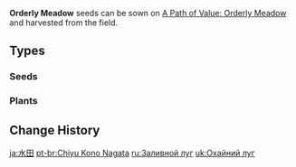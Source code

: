 {{Terminology Infobox
|image        = Item_Calla_Lily_Seed.png
|type         = Item Groups
|source1      = [[Gardening]] (Harvesting)
}}
'''Orderly Meadow''' seeds can be sown on [[A Path of Value: Orderly Meadow]] and harvested from the field.

==Types==
===Seeds===
{{Items by Category List|Orderly Meadow&Gardening Materials|2}}
===Plants===
{{Items by Category List|Orderly Meadow|not=Gardening Materials|2}}

==Change History==
{{Change History|2.0}}
[[Category:Orderly Meadow| ]]

[[ja:水田]]
[[pt-br:Chiyu Kono Nagata]]
[[ru:Заливной луг]]
[[uk:Охайний луг]]